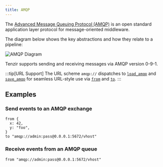 ```yaml
---
title: AMQP
---
```


The [Advanced Message Queuing Protocol (AMQP)](https://www.amqp.org/) is an open
standard application layer protocol for message-oriented middleware.

The diagram below shows the key abstractions and how they relate to a pipeline:

![AMQP Diagram](amqp.svg)

Tenzir supports sending and receiving messages via AMQP version 0-9-1.

:::tip[URL Support]
The URL scheme `amqp://` dispatches to
[`load_amqp`](../../reference/operators/load_amqp) and
[`save_amqp`](../../reference/operators/save_amqp) for seamless URL-style use via
[`from`](../../reference/operators/from) and
[`to`](../../reference/operators/to).
:::

## Examples

### Send events to an AMQP exchange

```tql
from {
  x: 42,
  y: "foo",
}
to "amqp://admin:pass@0.0.0.1:5672/vhost"
```

### Receive events from an AMQP queue

```tql
from "amqp://admin:pass@0.0.0.1:5672/vhost"
```
